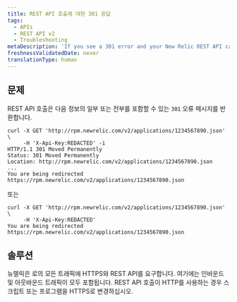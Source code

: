 ```yaml
---
title: REST API 호출에 대한 301 응답
tags:
  - APIs
  - REST API v2
  - Troubleshooting
metaDescription: 'If you see a 301 error and your New Relic REST API call uses HTTP, change your script or program to HTTPS.'
freshnessValidatedDate: never
translationType: human
---
```


## 문제

REST API 호출은 다음 정보의 일부 또는 전부를 포함할 수 있는 `301` 오류 메시지를 반환합니다.

```
curl -X GET 'http://rpm.newrelic.com/v2/applications/1234567890.json' \
     -H 'X-Api-Key:REDACTED' -i
HTTP/1.1 301 Moved Permanently
Status: 301 Moved Permanently
Location: http://rpm.newrelic.com/v2/applications/1234567890.json
...
You are being redirected https://rpm.newrelic.com/v2/applications/1234567890.json
```

또는

```
curl -X GET 'http://rpm.newrelic.com/v2/applications/1234567890.json' \
     -H 'X-Api-Key:REDACTED'
You are being redirected https://rpm.newrelic.com/v2/applications/1234567890.json
```

## 솔루션

뉴렐릭은 <InlinePopover type="apm"/>로의 모든 트래픽에 HTTPS와 REST API를 요구합니다. 여기에는 인바운드 및 아웃바운드 트래픽이 모두 포함됩니다. REST API 호출이 HTTP를 사용하는 경우 스크립트 또는 프로그램을 HTTPS로 변경하십시오.